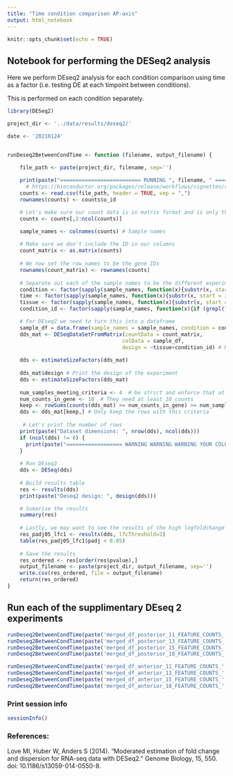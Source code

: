 ```yaml
---
title: "Time condition comparison AP-axis"
output: html_notebook
---
```


```r
knitr::opts_chunk$set(echo = TRUE)
```

## Notebook for performing the DESeq2 analysis

Here we perform DEseq2 analysis for each condition comparison using time as a factor (i.e. testing DE at each timpoint between conditions).

This is performed on each condition separately.



```r
library(DESeq2)

project_dir <- '../data/results/deseq2/'

date <- '20210124'


runDeseq2BetweenCondTime <- function (filename, output_filename) {

    file_path <- paste(project_dir, filename, sep='')
  
    print(paste("========================== RUNNING ", filename, " ============================", sep=""))
      # https://bioconductor.org/packages/release/workflows/vignettes/rnaseqGene/inst/doc/rnaseqGene.html
    counts <- read.csv(file_path, header = TRUE, sep = ",")
    rownames(counts) <- counts$u_id

    # Let's make sure our count data is in matrix format and is only the numeric columns i.e. everything but the genes
    counts <- counts[,2:ncol(counts)]

    sample_names <- colnames(counts) # Sample names
    
    # Make sure we don't include the ID in our columns
    count_matrix <- as.matrix(counts)
    
    # We now set the row names to be the gene IDs
    rownames(count_matrix) <- rownames(counts) 
    
    # Separate out each of the sample names to be the different experiment conditions
    condition <- factor(sapply(sample_names, function(x){substr(x, start = 1, stop = 2)}))
    time <- factor(sapply(sample_names, function(x){substr(x, start = 3, stop = 4)}))
    tissue <- factor(sapply(sample_names, function(x){substr(x, start = 5, stop = 6)}))
    condition_id <- factor(sapply(sample_names, function(x){if (grepl("ko", x, fixed = TRUE)) {1} else {0}}))

    # For DEseq2 we need to turn this into a dataframe 
    sample_df = data.frame(sample_names = sample_names, condition = condition, time = time, tissue = tissue, condition_id=condition_id)
    dds_mat <- DESeqDataSetFromMatrix(countData = count_matrix,
                                     colData = sample_df,
                                     design = ~tissue+condition_id) # Have tissue as a factor
    
    dds <- estimateSizeFactors(dds_mat)
    
    dds_mat$design # Print the design of the experiment
    dds <- estimateSizeFactors(dds_mat)
    
    num_samples_meeting_criteria <- 4  # be strict and enforce that at least half the samples need to meet the criteria (i.e. one full condition)
    num_counts_in_gene <- 10  # They need at least 10 counts
    keep <- rowSums(counts(dds_mat) >= num_counts_in_gene) >= num_samples_meeting_criteria
    dds <- dds_mat[keep,] # Only keep the rows with this criteria
    
     # Let's print the number of rows
    print(paste("Dataset dimensions: ", nrow(dds), ncol(dds)))
    if (ncol(dds) != 8) {
      print(paste("================== WARNING WARNING WARNING YOUR COLUMNS MAY HAVE THE WRONG DIMS  ===========================", sep=""))
    }
    
    # Run DEseq2
    dds <- DESeq(dds)
    
    # Build results table
    res <- results(dds)
    print(paste("Deseq2 design: ", design(dds)))

    # Sumarise the results
    summary(res)
    
    # Lastly, we may want to see the results of the high logfoldchange e.g. > 1 with a padj value < 0.05
    res_padj05_lfc1 <- results(dds, lfcThreshold=2)
    table(res_padj05_lfc1$padj < 0.05)
    
    # Save the results
    res_ordered <- res[order(res$pvalue),]
    output_filename <- paste(project_dir, output_filename, sep='')
    write.csv(res_ordered, file = output_filename)
    return(res_ordered)
}

```


## Run each of the supplimentary DEseq 2 experiments

```r
runDeseq2BetweenCondTime(paste('merged_df_posterior_11_FEATURE_COUNTS_', date, '.csv', sep=''), paste('DEseq2_CNS_posterior_11_', date, '.csv', sep=''))
runDeseq2BetweenCondTime(paste('merged_df_posterior_13_FEATURE_COUNTS_', date, '.csv', sep=''), paste('DEseq2_CNS_posterior_13_', date, '.csv', sep=''))
runDeseq2BetweenCondTime(paste('merged_df_posterior_15_FEATURE_COUNTS_', date, '.csv', sep=''), paste('DEseq2_CNS_posterior_15_', date, '.csv', sep=''))
runDeseq2BetweenCondTime(paste('merged_df_posterior_18_FEATURE_COUNTS_', date, '.csv', sep=''), paste('DEseq2_CNS_posterior_18_', date, '.csv', sep=''))

runDeseq2BetweenCondTime(paste('merged_df_anterior_11_FEATURE_COUNTS_', date, '.csv', sep=''), paste('DEseq2_CNS_anterior_11_', date, '.csv', sep=''))
runDeseq2BetweenCondTime(paste('merged_df_anterior_13_FEATURE_COUNTS_', date, '.csv', sep=''), paste('DEseq2_CNS_anterior_13_', date, '.csv', sep=''))
runDeseq2BetweenCondTime(paste('merged_df_anterior_15_FEATURE_COUNTS_', date, '.csv', sep=''), paste('DEseq2_CNS_anterior_15_', date, '.csv', sep=''))
runDeseq2BetweenCondTime(paste('merged_df_anterior_18_FEATURE_COUNTS_', date, '.csv', sep=''), paste('DEseq2_CNS_anterior_18_', date, '.csv', sep=''))

```


### Print session info
```r
sessionInfo()
```

### References:

Love MI, Huber W, Anders S (2014). “Moderated estimation of fold change and dispersion for RNA-seq data with DESeq2.” Genome Biology, 15, 550. doi: 10.1186/s13059-014-0550-8.